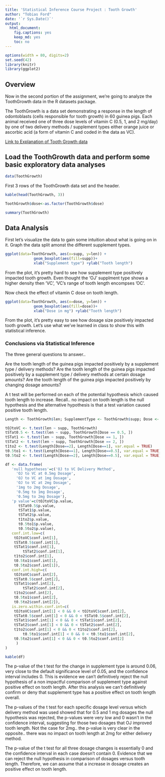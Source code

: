 ```yaml
---
title: 'Statistical Inference Course Project : Tooth Growth'
author: "Tobias Ford"
date: '`r Sys.Date()`'
output:
  html_document:
    fig.captions: yes
    keep_md: yes
    toc: no
---
```


```r
options(width = 80, digits=2)
set.seed(42)
library(knitr)
library(ggplot2)
```
## Overview

Now in the second portion of the assignment, we're going to analyze the ToothGrowth data in the R datasets package.

The ToothGrowth is a data set demonstrating a response in the length of odontoblasts (cells responsible for tooth growth) in 60 guinea pigs. Each animal received one of three dose levels of vitamin C (0.5, 1, and 2 mg/day) by one of two delivery methods / supplement types either orange juice or ascorbic acid (a form of vitamin C and coded in the data as VC).

[Link to Explanation of Tooth Growth data](https://stat.ethz.ch/R-manual/R-devel/library/datasets/html/ToothGrowth.html)

## Load the ToothGrowth data and perform some basic exploratory data analyses

```r
data(ToothGrowth)
```

First 3 rows of the ToothGrowth data set and the header.

```r
kable(head(ToothGrowth, 3))
```

```r
ToothGrowth$dose<-as.factor(ToothGrowth$dose)
```

```r
summary(ToothGrowth)
```

## Data Analysis

First let's visualize the data to gain some intuition about what is going on in it. Graph the data split amonst the different supplement types.

```r
ggplot(data=ToothGrowth, aes(x=supp, y=len)) + 
			 geom_boxplot(aes(fill=supp))+ 
			 xlab("Supplement type") +ylab("Tooth length")
```

From the plot, it's pretty hard to see how supplement type positively impacted tooth growth.
Even thought the 'OJ' supplment type shows a higher density then 'VC', 'VC's range of tooth length encompses 'OC'.

Now check the effect of vitamin C dose on tooth length.

```r
ggplot(data=ToothGrowth, aes(x=dose, y=len)) + 
			 geom_boxplot(aes(fill=dose))+ 
			 xlab("Dose in mg") +ylab("Tooth length")
```

From the plot, it's pretty easy to see how dosage size positively impacted tooth growth.
Let's use what we've learned in class to show this with statistical inference.

### Conclusions via Statistical Inference

The three general questions to answer.. 

Are the tooth length of the guinea pigs impacted positively by a supplement type / delivery methods? 
Are the tooth length of the guinea pigs impacted positively by a supplement type / delivery methods at certain dosage amounts?
Are the tooth length of the guinea pigs impacted positively by changing dosage amounts?

A t test will be performed on each of the potential hypothesis which caused tooth length to increase.
Recall.. no impact on tooth length is the null hypothesis and the alternative hypothesis is that a test variation caused positive tooth length.

```r
Length <- ToothGrowth$len; SupplementType <- ToothGrowth$supp; Dose <- ToothGrowth$dose

tOJtoVC <- t.test(len ~ supp, ToothGrowth)
tSTat0.5 <- t.test(len ~ supp, ToothGrowth[Dose == 0.5, ])
tSTat1 <- t.test(len ~ supp, ToothGrowth[Dose == 1, ])
tSTat2 <- t.test(len ~ supp, ToothGrowth[Dose == 2, ])
t1to2 <- t.test(Length[Dose==2], Length[Dose==1], var.equal = TRUE)
t0.5to1 <- t.test(Length[Dose==1], Length[Dose==0.5], var.equal = TRUE)
t0.5to2 <- t.test(Length[Dose==2], Length[Dose==0.5], var.equal = TRUE)
```

```r
df <- data.frame(
   'null hypotheses'=c('OJ to VC Delivery Method',
   	 'OJ to VC at 0.5mg Dosage',
   	 'OJ to VC at 1mg Dosage',
   	 'OJ to VC at 2mg Dosage',
   	 '1mg to 2mg Dosage',
	 '0.5mg to 1mg Dosage',
	 '0.5mg to 2mg Dosage'),
   'p value'=c(tOJtoVC$p.value, 
      tSTat0.5$p.value, 
      tSTat1$p.value, 
      tSTat2$p.value, 
      t1to2$p.value, 
      t0.5to1$p.value, 
      t0.5to2$p.value),
   conf.int.low=c(
	tOJtoVC$conf.int[1], 
	tSTat0.5$conf.int[1],
	tSTat1$conf.int[1],
        tSTat2$conf.int[1],
	t1to2$conf.int[1], 
	t0.5to1$conf.int[1], 
	t0.5to2$conf.int[1]),
   conf.int.high=c(
	tOJtoVC$conf.int[2], 
	tSTat0.5$conf.int[2],
	tSTat1$conf.int[2],
        tSTat2$conf.int[2],
	t1to2$conf.int[2], 
	t0.5to1$conf.int[2], 
	t0.5to2$conf.int[2]),
   is.zero.within.conf.int=c(
	tOJtoVC$conf.int[1] < 0 && 0 < tOJtoVC$conf.int[2], 
	tSTat0.5$conf.int[1] < 0 && 0 < tSTat0.5$conf.int[2], 
	tSTat1$conf.int[1] < 0 && 0 < tSTat1$conf.int[2], 
	tSTat2$conf.int[1] < 0 && 0 < tSTat2$conf.int[2], 
	t1to2$conf.int[1] < 0 && 0 < t1to2$conf.int[2], 
        t0.5to1$conf.int[1] < 0 && 0 < t0.5to1$conf.int[2], 
	t0.5to2$conf.int[1] < 0 && 0 < t0.5to2$conf.int[2]
     )
)
```

```r
kable(df)
```

The p-value of the t test for the change in supplement type is around 0.06, very close to the default significance level of 0.05, and the confidence interval includes 0. This is evidence we can't definitively reject the null hypothesis of a non impactful comparison of supplement type against positive effect on tooth length. After this analysis we can't definitively confirm or deny that supplement type has a positive effect on tooth length overall.

The p-values of the t test for each specific dosage level versus which delivery method was used showed that for 0.5 and 1 mg dosages the null hypothesis was rejected, the p-values were very low and 0 wasn't in the confidence interval, suggesting for those two dosages that OJ improved tooth length. Not the case for 2mg.. the p-value is very clear in the opposite.. there was no impact on tooth length at 2mg for either delivery method.

The p-value of the t test for all three dosage changes is essentially 0 and the confidence interval in each case doesn't contain 0. Evidence that we can reject the null hypothesis in comparison of dosages versus tooth length. Therefore, we can assume that a increase in dosage creates an positive effect on tooth length. 

